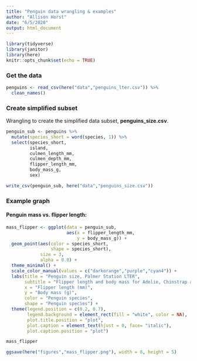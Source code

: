 ```yaml
---
title: "Penguin data wrangling & examples"
author: "Allison Horst"
date: "6/5/2020"
output: html_document
---
```


```r
library(tidyverse)
library(janitor)
library(here)
knitr::opts_chunk$set(echo = TRUE)
```

### Get the data

```r
penguins <- read_csv(here("data","penguins_lter.csv")) %>% 
  clean_names()
```
### Create simplified subset 

Wrangling to create the simplified data subset, **penguins_size.csv**.

```r
penguin_sub <- penguins %>% 
  mutate(species_short = word(species, 1)) %>% 
  select(species_short, 
         island, 
         culmen_length_mm, 
         culmen_depth_mm, 
         flipper_length_mm, 
         body_mass_g, 
         sex)

write_csv(penguin_sub, here("data","penguins_size.csv"))
```

### Example graph

#### Penguin mass vs. flipper length:

```r
mass_flipper <- ggplot(data = penguin_sub, 
                       aes(x = flipper_length_mm,
                           y = body_mass_g)) +
  geom_point(aes(color = species_short, 
                 shape = species_short),
             size = 3,
             alpha = 0.8) +
  theme_minimal() +
  scale_color_manual(values = c("darkorange","purple","cyan4")) +
  labs(title = "Penguin size, Palmer Station LTER",
       subtitle = "Flipper length and body mass for Adelie, Chinstrap and Gentoo Penguins",
       x = "Flipper length (mm)",
       y = "Body mass (g)",
       color = "Penguin species",
       shape = "Penguin species") +
  theme(legend.position = c(0.2, 0.7),
        legend.background = element_rect(fill = "white", color = NA),
        plot.title.position = "plot",
        plot.caption = element_text(hjust = 0, face= "italic"),
        plot.caption.position = "plot")

mass_flipper

ggsave(here("figures","mass_flipper.png"), width = 8, height = 5)
```
